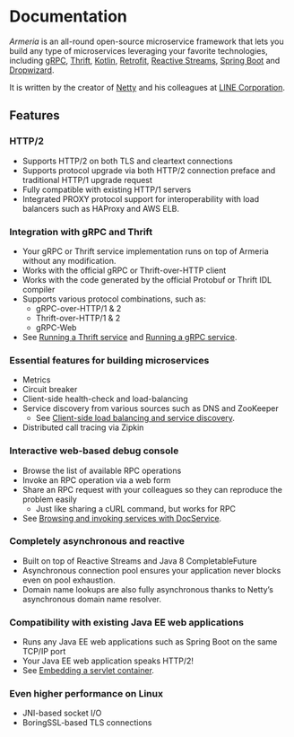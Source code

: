 # Documentation

_Armeria_ is an all-round open-source microservice framework that lets you build any type of microservices
leveraging your favorite technologies, including [gRPC](https://grpc.io/),
[Thrift](https://thrift.apache.org/), [Kotlin](https://kotlinlang.org/),
[Retrofit](https://square.github.io/retrofit/), [Reactive Streams](https://www.reactive-streams.org/),
[Spring Boot](https://spring.io/projects/spring-boot) and [Dropwizard](https://www.dropwizard.io/).

It is written by the creator of [Netty](https://netty.io/) and his colleagues at
[LINE Corporation](https://linecorp.com/en/).

## Features

### HTTP/2

- Supports HTTP/2 on both TLS and cleartext connections
- Supports protocol upgrade via both HTTP/2 connection preface and traditional HTTP/1 upgrade request
- Fully compatible with existing HTTP/1 servers
- Integrated PROXY protocol support for interoperability with load balancers such as HAProxy and AWS ELB.

### Integration with gRPC and Thrift

- Your gRPC or Thrift service implementation runs on top of Armeria without any modification.
- Works with the official gRPC or Thrift-over-HTTP client
- Works with the code generated by the official Protobuf or Thrift IDL compiler
- Supports various protocol combinations, such as:
  - gRPC-over-HTTP/1 & 2
  - Thrift-over-HTTP/1 & 2
  - gRPC-Web
- See [Running a Thrift service](/docs/server-thrift) and [Running a gRPC service](/docs/server-grpc).

### Essential features for building microservices

- Metrics
- Circuit breaker
- Client-side health-check and load-balancing
- Service discovery from various sources such as DNS and ZooKeeper
  - See [Client-side load balancing and service discovery](/docs/client-service-discovery).
- Distributed call tracing via Zipkin

### Interactive web-based debug console

- Browse the list of available RPC operations
- Invoke an RPC operation via a web form
- Share an RPC request with your colleagues so they can reproduce the problem easily
  - Just like sharing a cURL command, but works for RPC
- See [Browsing and invoking services with DocService](/docs/server-docservice).

### Completely asynchronous and reactive

- Built on top of Reactive Streams and Java 8 CompletableFuture
- Asynchronous connection pool ensures your application never blocks even on pool exhaustion.
- Domain name lookups are also fully asynchronous thanks to Netty’s asynchronous domain name resolver.

### Compatibility with existing Java EE web applications

- Runs any Java EE web applications such as Spring Boot on the same TCP/IP port
- Your Java EE web application speaks HTTP/2!
- See [Embedding a servlet container](/docs/server-servlet).

### Even higher performance on Linux

- JNI-based socket I/O
- BoringSSL-based TLS connections
